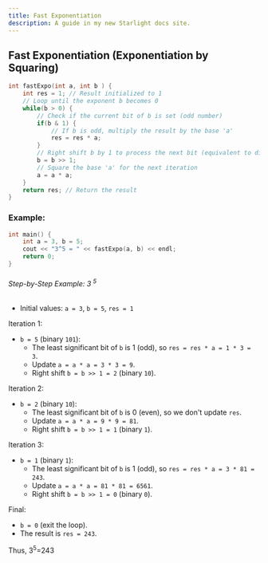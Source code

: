 ```yaml
---
title: Fast Exponentiation
description: A guide in my new Starlight docs site.
---
```


## Fast Exponentiation (Exponentiation by Squaring)
```c++
int fastExpo(int a, int b ) {
    int res = 1; // Result initialized to 1
    // Loop until the exponent b becomes 0
    while(b > 0) {
        // Check if the current bit of b is set (odd number)
        if(b & 1) {
            // If b is odd, multiply the result by the base 'a'
            res = res * a;
        }
        // Right shift b by 1 to process the next bit (equivalent to dividing b by 2)
        b = b >> 1;
        // Square the base 'a' for the next iteration
        a = a * a; 
    }
    return res; // Return the result
}
```

### Example:
```c++
int main() {
    int a = 3, b = 5;
    cout << "3^5 = " << fastExpo(a, b) << endl;
    return 0;
}
```

###### Step-by-Step Example: 3 <sup>5</sup>

 
- Initial values: `a = 3`, `b = 5`, `res = 1`

Iteration 1:
- `b = 5` (binary `101`):
    - The least significant bit of `b` is 1 (odd), so `res = res * a = 1 * 3 = 3`.
    - Update `a = a * a = 3 * 3 = 9`.
    - Right shift `b = b >> 1 = 2` (binary `10`).

Iteration 2:
- `b = 2` (binary `10`):
    - The least significant bit of `b` is 0 (even), so we don't update `res`.
    - Update `a = a * a = 9 * 9 = 81`.
    - Right shift `b = b >> 1 = 1` (binary `1`).

Iteration 3:
- `b = 1` (binary `1`):
    - The least significant bit of `b` is 1 (odd), so `res = res * a = 3 * 81 = 243`.
    - Update `a = a * a = 81 * 81 = 6561`.
    - Right shift `b = b >> 1 = 0` (binary `0`).

Final:
- `b = 0` (exit the loop).
- The result is `res = 243`.

Thus, 
3<sup>5</sup>=243
 